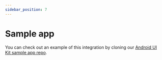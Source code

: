 ```yaml
---
sidebar_position: 7
---
```


# Sample app

You can check out an example of this integration by cloning our
[Android UI Kit sample app repo](https://github.com/dyte-in/sample-android-ui-kit).
